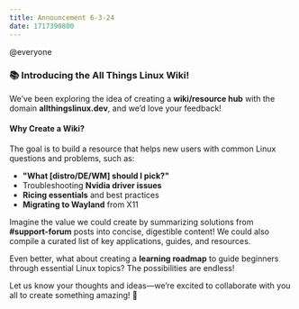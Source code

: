 ```yaml
---
title: Announcement 6-3-24
date: 1717390800
---
```



@everyone  

### **📚 Introducing the All Things Linux Wiki!**  

We’ve been exploring the idea of creating a **wiki/resource hub** with the domain **allthingslinux.dev**, and we’d love your feedback!  

  

#### **Why Create a Wiki?**  
The goal is to build a resource that helps new users with common Linux questions and problems, such as:  
- **"What [distro/DE/WM] should I pick?"**  
- Troubleshooting **Nvidia driver issues**  
- **Ricing essentials** and best practices  
- **Migrating to Wayland** from X11  

Imagine the value we could create by summarizing solutions from ⁠**#support-forum** posts into concise, digestible content! We could also compile a curated list of key applications, guides, and resources.  

Even better, what about creating a **learning roadmap** to guide beginners through essential Linux topics? The possibilities are endless!  

  

Let us know your thoughts and ideas—we’re excited to collaborate with you all to create something amazing! 🐧  
